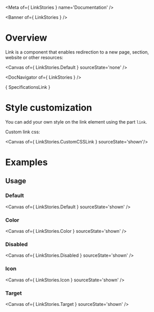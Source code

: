 
<Meta of={ LinkStories } name='Documentation' />

<Banner of={ LinkStories } />

# Overview

Link is a component that enables redirection to a new page, section, website or other resources:

<Canvas of={ LinkStories.Default } sourceState='none' />

<DocNavigator of={ LinkStories } />

<Markdown>{ SpecificationsLink }</Markdown>

# Style customization

You can add your own style on the link element using the part `link`.

Custom link css:

<Canvas of={ LinkStories.CustomCSSLink } sourceState='shown'/>

# Examples

## Usage

### Default

<Canvas of={ LinkStories.Default } sourceState='shown' />

### Color
<Canvas of={ LinkStories.Color } sourceState='shown' />

### Disabled
<Canvas of={ LinkStories.Disabled } sourceState='shown' />

### Icon
<Canvas of={ LinkStories.Icon } sourceState='shown' />

### Target
<Canvas of={ LinkStories.Target } sourceState='shown' />
